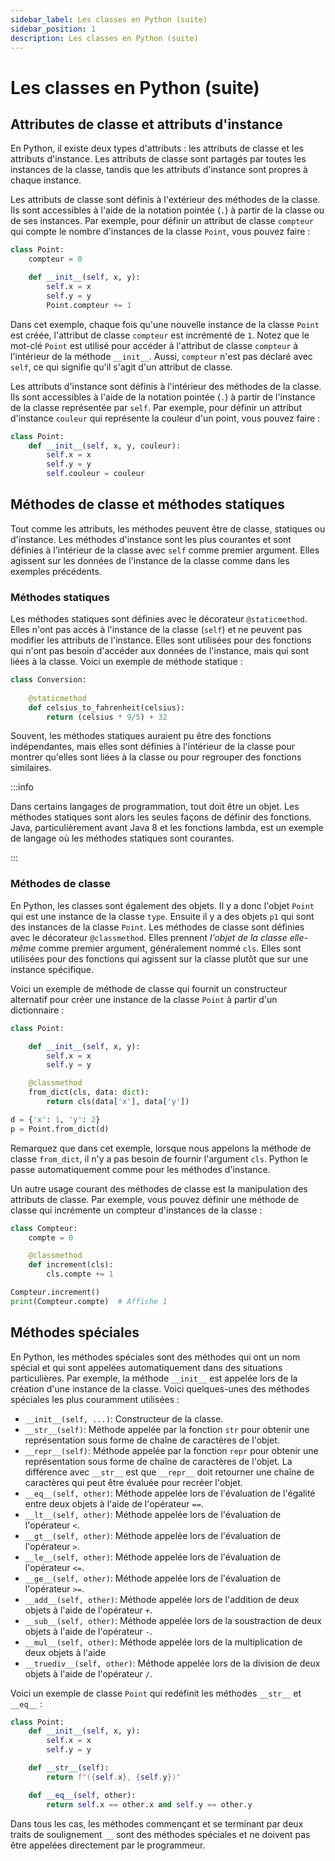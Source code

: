 ```yaml
---
sidebar_label: Les classes en Python (suite)
sidebar_position: 1
description: Les classes en Python (suite)
---
```


# Les classes en Python (suite)


## Attributes de classe et attributs d'instance

En Python, il existe deux types d'attributs : les attributs de classe et les attributs
d'instance. Les attributs de classe sont partagés par toutes les instances de la
classe, tandis que les attributs d'instance sont propres à chaque instance.

Les attributs de classe sont définis à l'extérieur des méthodes de la classe. Ils
sont accessibles à l'aide de la notation pointée (`.`) à partir de la classe ou
de ses instances. Par exemple, pour définir un attribut de classe `compteur` qui
compte le nombre d'instances de la classe `Point`, vous pouvez faire :

```python
class Point:
    compteur = 0

    def __init__(self, x, y):
        self.x = x
        self.y = y
        Point.compteur += 1
```

Dans cet exemple, chaque fois qu'une nouvelle instance de la classe `Point` est
créée, l'attribut de classe `compteur` est incrémenté de `1`. Notez que le mot-clé
`Point` est utilisé pour accéder à l'attribut de classe `compteur` à l'intérieur
de la méthode `__init__`. Aussi, `compteur` n'est pas déclaré avec `self`, ce qui
signifie qu'il s'agit d'un attribut de classe.

Les attributs d'instance sont définis à l'intérieur des méthodes de la classe.
Ils sont accessibles à l'aide de la notation pointée (`.`) à partir de
l'instance de la classe représentée par `self`. Par exemple, pour définir un
attribut d'instance `couleur` qui représente la couleur d'un point, vous pouvez
faire :

```python
class Point:
    def __init__(self, x, y, couleur):
        self.x = x
        self.y = y
        self.couleur = couleur
```

## Méthodes de classe et méthodes statiques

Tout comme les attributs, les méthodes peuvent être de classe, statiques ou d'instance.
Les méthodes d'instance sont les plus courantes et sont définies à l'intérieur
de la classe avec `self` comme premier argument. Elles agissent sur les données
de l'instance de la classe comme dans les exemples précédents.

### Méthodes statiques

Les méthodes statiques sont définies avec le décorateur `@staticmethod`.
Elles n'ont pas accès à l'instance de la classe (`self`) et ne peuvent pas
modifier les attributs de l'instance. Elles sont utilisées pour des fonctions
qui n'ont pas besoin d'accéder aux données de l'instance, mais qui sont
liées à la classe. Voici un exemple de méthode statique :

```python
class Conversion:
    
    @staticmethod
    def celsius_to_fahrenheit(celsius):
        return (celsius * 9/5) + 32
```

Souvent, les méthodes statiques auraient pu être des fonctions
indépendantes, mais elles sont définies à l'intérieur de la classe pour
montrer qu'elles sont liées à la classe ou pour regrouper des
fonctions similaires.

:::info

Dans certains langages de programmation, tout doit être un objet. Les méthodes
statiques sont alors les seules façons de définir des fonctions. Java,
particulièrement avant Java 8 et les fonctions lambda, est un exemple de
langage où les méthodes statiques sont courantes.

:::

### Méthodes de classe

En Python, les classes sont également des objets. Il y a donc l'objet `Point`
qui est une instance de la classe `type`. Ensuite il y a des objets `p1` qui
sont des instances de la classe `Point`. Les méthodes de classe sont définies
avec le décorateur `@classmethod`. Elles prennent *l'objet de la classe elle-même* comme
premier argument, généralement nommé `cls`. Elles sont utilisées pour des
fonctions qui agissent sur la classe plutôt que sur une instance spécifique.

Voici un exemple de méthode de classe qui fournit un constructeur alternatif
pour créer une instance de la classe `Point` à partir d'un dictionnaire :

```python
class Point:

    def __init__(self, x, y):
        self.x = x
        self.y = y

    @classmethod
    from_dict(cls, data: dict):
        return cls(data['x'], data['y'])

d = {'x': 1, 'y': 2}
p = Point.from_dict(d)
```

Remarquez que dans cet exemple, lorsque nous appelons la méthode de classe
`from_dict`, il n'y a pas besoin de fournir l'argument `cls`. Python le
passe automatiquement comme pour les méthodes d'instance.

Un autre usage courant des méthodes de classe est la manipulation des
attributs de classe. Par exemple, vous pouvez définir une méthode de classe
qui incrémente un compteur d'instances de la classe :

```python
class Compteur:
    compte = 0

    @classmethod
    def increment(cls):
        cls.compte += 1

Compteur.increment()
print(Compteur.compte)  # Affiche 1
```


## Méthodes spéciales

En Python, les méthodes spéciales sont des méthodes qui ont un nom spécial et
qui sont appelées automatiquement dans des situations particulières. Par exemple,
la méthode `__init__` est appelée lors de la création d'une instance de la classe.
Voici quelques-unes des méthodes spéciales les plus couramment utilisées :

- `__init__(self, ...)`: Constructeur de la classe.
- `__str__(self)`: Méthode appelée par la fonction `str` pour obtenir une représentation
  sous forme de chaîne de caractères de l'objet.
- `__repr__(self)`: Méthode appelée par la fonction `repr` pour obtenir une représentation
  sous forme de chaîne de caractères de l'objet. La différence avec `__str__` est que
    `__repr__` doit retourner une chaîne de caractères qui peut être évaluée pour
    recréer l'objet.
- `__eq__(self, other)`: Méthode appelée lors de l'évaluation de l'égalité entre deux
  objets à l'aide de l'opérateur `==`.
- `__lt__(self, other)`: Méthode appelée lors de l'évaluation de l'opérateur `<`.
- `__gt__(self, other)`: Méthode appelée lors de l'évaluation de l'opérateur `>`.
- `__le__(self, other)`: Méthode appelée lors de l'évaluation de l'opérateur `<=`.
- `__ge__(self, other)`: Méthode appelée lors de l'évaluation de l'opérateur `>=`.
- `__add__(self, other)`: Méthode appelée lors de l'addition de deux objets à l'aide
  de l'opérateur `+`.
- `__sub__(self, other)`: Méthode appelée lors de la soustraction de deux objets à l'aide
  de l'opérateur `-`.
- `__mul__(self, other)`: Méthode appelée lors de la multiplication de deux objets à l'aide
- `__truediv__(self, other)`: Méthode appelée lors de la division de deux objets à l'aide
  de l'opérateur `/`.

Voici un exemple de classe `Point` qui redéfinit les méthodes `__str__` et `__eq__` :

```python
class Point:
    def __init__(self, x, y):
        self.x = x
        self.y = y

    def __str__(self):
        return f"({self.x}, {self.y})"

    def __eq__(self, other):
        return self.x == other.x and self.y == other.y
```

Dans tous les cas, les méthodes commençant et se terminant par deux traits de
soulignement `__` sont des méthodes spéciales et ne doivent pas être
appelées directement par le programmeur.
